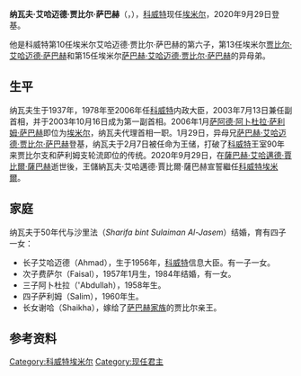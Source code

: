{{Infobox royalty
|name=纳瓦夫·艾哈迈德·贾比尔·萨巴赫
|title        = 
|image= Nawaf Al-Ahmad Al-Jaber Al-Sabah (cropped).jpg
|birth_date={{birth date and age|1937|6|25}}
|birth_place={{KUW}}[[科威特城|科威特城]]
|succession=[[科威特埃米爾列表|科威特埃米爾]]
|reign= 2020年9月29日-至今（{{age in years and days|2020|9|29|age=no}}）
|predecessor=[[萨巴赫·艾哈迈德·贾比尔·萨巴赫|萨巴赫·艾哈迈德·贾比尔·萨巴赫]]
|successor=
|father=艾哈迈德·贾比尔·萨巴赫
|spouse= Sharifa Sulaiman Al-Jasem Al-Ghanim
|issue= Sheikh Ahmed Al-Nawaf<br>Sheikh Faisal Al-Nawaf<br>Sheikh Abdullah Al-Nawaf<br>Sheikh Salem Al-Nawaf<br>Sheikha Sheikha Al-Nawaf
|house=[[萨巴赫家族|萨巴赫]]
}}
{{中文译名
| putonghua = 谢赫纳瓦夫·艾哈迈德·贾比尔·萨巴赫<ref>{{Cite web |url = http://www.cankaoxiaoxi.com/ym/20200930/2421822.shtml |title = 9月30日译名发布：Shaikh Nawaf al-Ahmad al-Jaber al-Sabah |author =  |date = 2020-09-30 |publisher = 参考消息网 |language = zh-cn |accessdate = 2020-10-04 }}</ref>
}}
'''纳瓦夫·艾哈迈德·贾比尔·萨巴赫'''（{{lang-ar|الشيخ نواف الأحمد الجابر الصباح}}，{{bd|1937年|6月25日|||catIdx=Sabah, Nawaf}}），[[科威特|科威特]]现任[[科威特埃米尔|埃米尔]]，2020年9月29日登基。

他是科威特第10任埃米尔艾哈迈德·贾比尔·萨巴赫的第六子，第13任埃米尔[[贾比尔·艾哈迈德·萨巴赫|贾比尔·艾哈迈德·萨巴赫]]和第15任埃米尔[[萨巴赫·艾哈迈德·贾比尔·萨巴赫|萨巴赫·艾哈迈德·贾比尔·萨巴赫]]的异母弟。

== 生平 ==
纳瓦夫生于1937年，1978年至2006年任[[科威特|科威特]]内政大臣，2003年7月13日兼任副首相，并于2003年10月16日成为第一副首相。2006年1月[[萨阿德·阿卜杜拉·萨利姆·萨巴赫|萨阿德·阿卜杜拉·萨利姆·萨巴赫]]即位为[[埃米尔|埃米尔]]，纳瓦夫代理首相一职。1月29日，异母兄[[萨巴赫·艾哈迈德·贾比尔·萨巴赫|萨巴赫·艾哈迈德·贾比尔·萨巴赫]]登基，纳瓦夫于2月7日被任命为王储，打破了[[科威特|科威特]]王室90年来贾比尔支和萨利姆支轮流即位的传统。2020年9月29日，在[[薩巴赫·艾哈邁德·賈比爾·薩巴赫|薩巴赫·艾哈邁德·賈比爾·薩巴赫]]逝世後，王儲納瓦夫·艾哈邁德·賈比爾·薩巴赫宣誓繼任[[科威特埃米爾|科威特埃米爾]]。

== 家庭 ==

纳瓦夫于50年代与沙里法（''Sharifa bint Sulaiman Al-Jasem''）结婚，育有四子一女：
* 长子艾哈迈德（Ahmad），生于1956年，[[科威特|科威特]]信息大臣。有一子一女。
* 次子费萨尔（Faisal），1957年1月生，1984年结婚，有一女。
* 三子阿卜杜拉（'Abdullah），1958年生。
* 四子萨利姆（Salim），1960年生。
* 长女谢哈（Shaikha），嫁给了[[萨巴赫家族|萨巴赫家族]]的贾比尔亲王。

==参考资料==
{{reflist}}
{{科威特君主}}
{{Current sovereigns}}
{{石油輸出國組織領袖}}

{{DEFAULTSORT:Nawaf Al-Ahmad Al-Jaber Al-Sabah}}
[[Category:科威特埃米尔|Category:科威特埃米尔]]
[[Category:现任君主|Category:现任君主]]